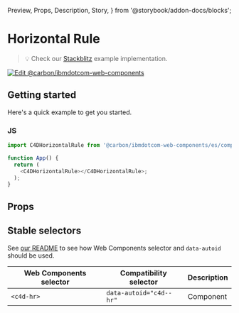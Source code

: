   Preview,
  Props,
  Description,
  Story,
} from '@storybook/addon-docs/blocks';

# Horizontal Rule

> 💡 Check our
> [Stackblitz](https://stackblitz.com/github/carbon-design-system/carbon-for-ibm-dotcom/tree/main/packages/web-components/examples/stackblitz/components-react/horizontal-rule)
> example implementation.

[![Edit @carbon/ibmdotcom-web-components](https://developer.stackblitz.com/img/open_in_stackblitz.svg)](https://stackblitz.com/github/carbon-design-system/carbon-for-ibm-dotcom/tree/main/packages/web-components/examples/stackblitz/components-react/horizontal-rule)

## Getting started

Here's a quick example to get you started.

### JS

```javascript
import C4DHorizontalRule from '@carbon/ibmdotcom-web-components/es/components-react/horizontal-rule/horizontal-rule';

function App() {
  return (
    <C4DHorizontalRule></C4DHorizontalRule>;
  );
}
```

## Props

<Props of={PropTypesRef} />

## Stable selectors

See
[our README](https://github.com/carbon-design-system/carbon-for-ibm-dotcom/tree/main/packages/web-components#stable-selectors-for-analytics-and-integratione2e-testing-in-web-components)
to see how Web Components selector and `data-autoid` should be used.

| Web Components selector | Compatibility selector  | Description |
| ----------------------- | ----------------------- | ----------- |
| `<c4d-hr>`              | `data-autoid="c4d--hr"` | Component   |

<Description markdown={contributing} />
